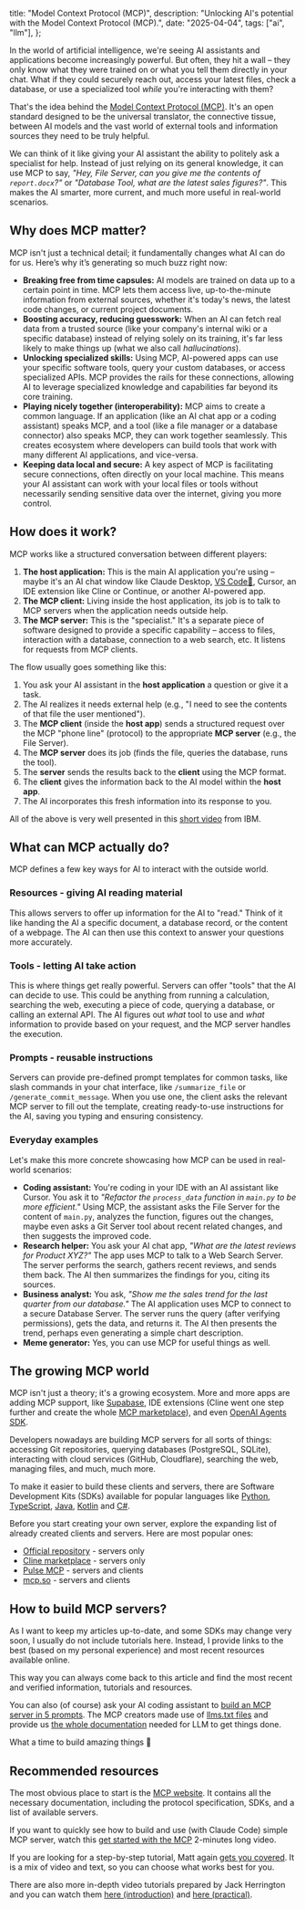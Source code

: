   title: "Model Context Protocol (MCP)",
  description:
    "Unlocking AI's potential with the Model Context Protocol (MCP).",
  date: "2025-04-04",
  tags: ["ai", "llm"],
};

In the world of artificial intelligence, we're seeing AI assistants and applications become increasingly powerful. But often, they hit a wall – they only know what they were trained on or what you tell them directly in your chat. What if they could securely reach out, access your latest files, check a database, or use a specialized tool _while_ you're interacting with them?

That's the idea behind the [Model Context Protocol (MCP)](https://modelcontextprotocol.io/). It's an open standard designed to be the universal translator, the connective tissue, between AI models and the vast world of external tools and information sources they need to be truly helpful.

We can think of it like giving your AI assistant the ability to politely ask a specialist for help. Instead of just relying on its general knowledge, it can use MCP to say, _"Hey, File Server, can you give me the contents of `report.docx`?"_ or _"Database Tool, what are the latest sales figures?"_. This makes the AI smarter, more current, and much more useful in real-world scenarios.

## Why does MCP matter?

MCP isn't just a technical detail; it fundamentally changes what AI can do for us. Here’s why it’s generating so much buzz right now:

- **Breaking free from time capsules:** AI models are trained on data up to a certain point in time. MCP lets them access live, up-to-the-minute information from external sources, whether it's today's news, the latest code changes, or current project documents.
- **Boosting accuracy, reducing guesswork:** When an AI can fetch real data from a trusted source (like your company's internal wiki or a specific database) instead of relying solely on its training, it's far less likely to make things up (what we also call _hallucinations_).
- **Unlocking specialized skills:** Using MCP, AI-powered apps can use your specific software tools, query your custom databases, or access specialized APIs. MCP provides the rails for these connections, allowing AI to leverage specialized knowledge and capabilities far beyond its core training.
- **Playing nicely together (interoperability):** MCP aims to create a common language. If an application (like an AI chat app or a coding assistant) speaks MCP, and a tool (like a file manager or a database connector) also speaks MCP, they can work together seamlessly. This creates ecosystem where developers can build tools that work with many different AI applications, and vice-versa.
- **Keeping data local and secure:** A key aspect of MCP is facilitating secure connections, often directly on your local machine. This means your AI assistant can work with your local files or tools without necessarily sending sensitive data over the internet, giving you more control.

## How does it work?

MCP works like a structured conversation between different players:

1.  **The host application:** This is the main AI application you're using – maybe it's an AI chat window like Claude Desktop, [VS Code🎉](https://code.visualstudio.com/docs/copilot/chat/mcp-servers), Cursor, an IDE extension like Cline or Continue, or another AI-powered app.
2.  **The MCP client:** Living inside the host application, its job is to talk to MCP servers when the application needs outside help.
3.  **The MCP server:** This is the "specialist." It's a separate piece of software designed to provide a specific capability – access to files, interaction with a database, connection to a web search, etc. It listens for requests from MCP clients.

The flow usually goes something like this:

1.  You ask your AI assistant in the **host application** a question or give it a task.
2.  The AI realizes it needs external help (e.g., "I need to see the contents of that file the user mentioned").
3.  The **MCP client** (inside the **host app**) sends a structured request over the MCP "phone line" (protocol) to the appropriate **MCP server** (e.g., the File Server).
4.  The **MCP server** does its job (finds the file, queries the database, runs the tool).
5.  The **server** sends the results back to the **client** using the MCP format.
6.  The **client** gives the information back to the AI model within the **host app**.
7.  The AI incorporates this fresh information into its response to you.

All of the above is very well presented in this [short video](https://www.youtube.com/watch?v=eur8dUO9mvE) from IBM.

## What can MCP actually do?

MCP defines a few key ways for AI to interact with the outside world.

### Resources - giving AI reading material

This allows servers to offer up information for the AI to "read." Think of it like handing the AI a specific document, a database record, or the content of a webpage. The AI can then use this context to answer your questions more accurately.

### Tools - letting AI take action

This is where things get really powerful. Servers can offer "tools" that the AI can decide to use. This could be anything from running a calculation, searching the web, executing a piece of code, querying a database, or calling an external API. The AI figures out _what_ tool to use and _what_ information to provide based on your request, and the MCP server handles the execution.

### Prompts - reusable instructions

Servers can provide pre-defined prompt templates for common tasks, like slash commands in your chat interface, like `/summarize_file` or `/generate_commit_message`. When you use one, the client asks the relevant MCP server to fill out the template, creating ready-to-use instructions for the AI, saving you typing and ensuring consistency.

### Everyday examples

Let's make this more concrete showcasing how MCP can be used in real-world scenarios:

- **Coding assistant:** You're coding in your IDE with an AI assistant like Cursor. You ask it to _"Refactor the `process_data` function in `main.py` to be more efficient."_ Using MCP, the assistant asks the File Server for the content of `main.py`, analyzes the function, figures out the changes, maybe even asks a Git Server tool about recent related changes, and then suggests the improved code.
- **Research helper:** You ask your AI chat app, _"What are the latest reviews for Product XYZ?"_ The app uses MCP to talk to a Web Search Server. The server performs the search, gathers recent reviews, and sends them back. The AI then summarizes the findings for you, citing its sources.
- **Business analyst:** You ask, _"Show me the sales trend for the last quarter from our database."_ The AI application uses MCP to connect to a secure Database Server. The server runs the query (after verifying permissions), gets the data, and returns it. The AI then presents the trend, perhaps even generating a simple chart description.
- **Meme generator:** Yes, you can use MCP for useful things as well.

## The growing MCP world

MCP isn't just a theory; it's a growing ecosystem. More and more apps are adding MCP support, like [Supabase](https://supabase.com/docs/guides/getting-started/mcp), IDE extensions (Cline went one step further and create the whole [MCP marketplace](https://cline.bot/mcp-marketplace)), and even [OpenAI Agents SDK](https://openai.github.io/openai-agents-python/mcp/).

Developers nowadays are building MCP servers for all sorts of things: accessing Git repositories, querying databases (PostgreSQL, SQLite), interacting with cloud services (GitHub, Cloudflare), searching the web, managing files, and much, much more.

To make it easier to build these clients and servers, there are Software Development Kits (SDKs) available for popular languages like [Python](https://github.com/modelcontextprotocol/python-sdk), [TypeScript](https://github.com/modelcontextprotocol/typescript-sdk), [Java](https://github.com/modelcontextprotocol/java-sdk), [Kotlin](https://github.com/modelcontextprotocol/kotlin-sdk) and [C#](https://github.com/modelcontextprotocol/csharp-sdk).

Before you start creating your own server, explore the expanding list of already created clients and servers. Here are most popular ones:

- [Official repository](https://github.com/modelcontextprotocol/servers) - servers only
- [Cline marketplace](https://cline.bot/mcp-marketplace) - servers only
- [Pulse MCP](https://www.pulsemcp.com/) - servers and clients
- [mcp.so](https://mcp.so/) - servers and clients

## How to build MCP servers?

As I want to keep my articles up-to-date, and some SDKs may change very soon, I usually do not include tutorials here. Instead, I provide links to the best (based on my personal experience) and most recent resources available online.

This way you can always come back to this article and find the most recent and verified information, tutorials and resources.

You can also (of course) ask your AI coding assistant to [build an MCP server in 5 prompts](https://www.youtube.com/watch?v=FRogt98OF80). The MCP creators made use of [llms.txt files](/posts/llms-txt) and provide us [the whole documentation](https://modelcontextprotocol.io/llms-full.txt) needed for LLM to get things done.

What a time to build amazing things 🤖

## Recommended resources

The most obvious place to start is the [MCP website](https://modelcontextprotocol.io/). It contains all the necessary documentation, including the protocol specification, SDKs, and a list of available servers.

If you want to quickly see how to build and use (with Claude Code) simple MCP server, watch this [get started with the MCP](https://www.youtube.com/watch?v=MC2BwMGFRx4) 2-minutes long video.

If you are looking for a step-by-step tutorial, Matt again [gets you covered](https://www.aihero.dev/model-context-protocol-tutorial). It is a mix of video and text, so you can choose what works best for you.

There are also more in-depth video tutorials prepared by Jack Herrington and you can watch them [here (introduction)](https://www.youtube.com/watch?v=VChRPFUzJGA) and [here (practical)](https://www.youtube.com/watch?v=eD0uBLr-eP8).
